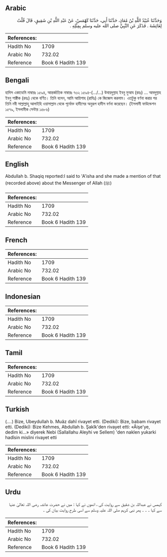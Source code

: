 ## Arabic


<div dir="rtl" lang="ar" style={{fontSize:'larger',backgroundColor:'#f8f9fa',padding:20}}>
وَحَدَّثَنَا عُبَيْدُ اللَّهِ بْنُ مُعَاذٍ، حَدَّثَنَا أَبِي، حَدَّثَنَا كَهْمَسٌ، عَنْ عَبْدِ اللَّهِ بْنِ شَقِيقٍ، قَالَ قُلْتُ لِعَائِشَةَ ‏.‏ فَذَكَرَ عَنِ النَّبِيِّ صلى الله عليه وسلم بِمِثْلِهِ ‏.‏
</div>
<div style={{backgroundColor:'#f8f9fa',padding:20, marginBottom: 10}}><table> <thead> <tr> <th>References:</th> <th></th> </tr> </thead> <tbody><tr><td>Hadith No</td><td>1709</td></tr><tr><td>Arabic No</td><td>732.02</td></tr><tr><td>Reference</td><td>Book 6 Hadith 139</td></tr></tbody></table></div>

## Bengali


<div dir="ltr" lang="bn" style={{fontSize:'larger',backgroundColor:'#f8f9fa',padding:20}}>
হাদিস একাডেমি নাম্বারঃ ১৫৯৪, আন্তর্জাতিক নাম্বারঃ ৭৩২ ১৫৯৪-(.../...) উবায়দুল্লাহ ইবনু মুআয (রহঃ) ... আবদুল্লাহ ইবনু শাক্বীক (রহঃ) থেকে বর্ণিত। তিনি বলেন, আমি আয়িশাহ (রাযিঃ) কে জিজ্ঞেস করলাম। এতটুকু বর্ণনা করার পর তিনি নবী সাল্লাল্লাহু আলাইহি ওয়াসাল্লাম থেকে পূর্বোক্ত হাদীসের অনুরূপ হাদীস বর্ণনা করেছেন। (ইসলামী ফাউন্ডেশন ১৫৭৯, ইসলামীক সেন্টার ১৫৮৬)
</div>
<div style={{backgroundColor:'#f8f9fa',padding:20, marginBottom: 10}}><table> <thead> <tr> <th>References:</th> <th></th> </tr> </thead> <tbody><tr><td>Hadith No</td><td>1709</td></tr><tr><td>Arabic No</td><td>732.02</td></tr><tr><td>Reference</td><td>Book 6 Hadith 139</td></tr></tbody></table></div>

## English


<div dir="ltr" lang="en" style={{fontSize:'larger',backgroundColor:'#f8f9fa',padding:20}}>
Abdullah b. Shaqiq reported:I said to 'A'isha and she made a mention of that (recorded above) about the Messenger of Allah (ﷺ)
</div>
<div style={{backgroundColor:'#f8f9fa',padding:20, marginBottom: 10}}><table> <thead> <tr> <th>References:</th> <th></th> </tr> </thead> <tbody><tr><td>Hadith No</td><td>1709</td></tr><tr><td>Arabic No</td><td>732.02</td></tr><tr><td>Reference</td><td>Book 6 Hadith 139</td></tr></tbody></table></div>

## French


<div dir="ltr" lang="fr" style={{fontSize:'larger',backgroundColor:'#f8f9fa',padding:20}}>

</div>
<div style={{backgroundColor:'#f8f9fa',padding:20, marginBottom: 10}}><table> <thead> <tr> <th>References:</th> <th></th> </tr> </thead> <tbody><tr><td>Hadith No</td><td>1709</td></tr><tr><td>Arabic No</td><td>732.02</td></tr><tr><td>Reference</td><td>Book 6 Hadith 139</td></tr></tbody></table></div>

## Indonesian


<div dir="ltr" lang="id" style={{fontSize:'larger',backgroundColor:'#f8f9fa',padding:20}}>

</div>
<div style={{backgroundColor:'#f8f9fa',padding:20, marginBottom: 10}}><table> <thead> <tr> <th>References:</th> <th></th> </tr> </thead> <tbody><tr><td>Hadith No</td><td>1709</td></tr><tr><td>Arabic No</td><td>732.02</td></tr><tr><td>Reference</td><td>Book 6 Hadith 139</td></tr></tbody></table></div>

## Tamil


<div dir="ltr" lang="ta" style={{fontSize:'larger',backgroundColor:'#f8f9fa',padding:20}}>

</div>
<div style={{backgroundColor:'#f8f9fa',padding:20, marginBottom: 10}}><table> <thead> <tr> <th>References:</th> <th></th> </tr> </thead> <tbody><tr><td>Hadith No</td><td>1709</td></tr><tr><td>Arabic No</td><td>732.02</td></tr><tr><td>Reference</td><td>Book 6 Hadith 139</td></tr></tbody></table></div>

## Turkish


<div dir="ltr" lang="tr" style={{fontSize:'larger',backgroundColor:'#f8f9fa',padding:20}}>
(….) Bize, Ubeydullah b. Muâz dahî rivayet etti. (Dediki): Bize, babam rivayet etti. (Dediki): Bize Kehmes, Abdullah b. Şakîk'den rivayet etti: «Âişe'ye, dedim ki...» diyerek Nebi (Sallallahu Aleyhi ve Sellem) 'den naklen yukarki hadîsin mislini rivayet etti
</div>
<div style={{backgroundColor:'#f8f9fa',padding:20, marginBottom: 10}}><table> <thead> <tr> <th>References:</th> <th></th> </tr> </thead> <tbody><tr><td>Hadith No</td><td>1709</td></tr><tr><td>Arabic No</td><td>732.02</td></tr><tr><td>Reference</td><td>Book 6 Hadith 139</td></tr></tbody></table></div>

## Urdu


<div dir="rtl" lang="ur" style={{fontSize:'larger',backgroundColor:'#f8f9fa',padding:20}}>
کہمس نے عبداللہ بن شقیق سے روایت کی ، انھوں نے کہا : میں نے حضرت عائشہ رضی اللہ تعالیٰ عنہا سے کہا ۔ ۔ ۔ پھر نبی کریم صلی اللہ علیہ وسلم سے اسی طرح روایت بیان کی ۔
</div>
<div style={{backgroundColor:'#f8f9fa',padding:20, marginBottom: 10}}><table> <thead> <tr> <th>References:</th> <th></th> </tr> </thead> <tbody><tr><td>Hadith No</td><td>1709</td></tr><tr><td>Arabic No</td><td>732.02</td></tr><tr><td>Reference</td><td>Book 6 Hadith 139</td></tr></tbody></table></div>